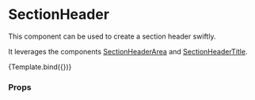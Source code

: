 
<Meta title="Components/Section/SectionHeader" component={SectionHeader} />

# SectionHeader

This component can be used to create a section header swiftly.

It leverages the components [SectionHeaderArea](/docs/components-section-sectionheaderara--docs) and [SectionHeaderTitle](/docs/components-section-sectionheadertitle--docs).


<Canvas>
  <Story name="Default" args={{ title: 'Header Title' }}>
    {Template.bind({})}
  </Story>
</Canvas>

### Props

<ArgsTable story="Default" />
